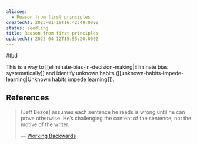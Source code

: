 ```yaml
---
aliases:
  - Reason from first principles
createdAt: 2025-01-19T16:42:49.000Z
status: seedling
title: Reason from first principles
updatedAt: 2025-04-12T15:55:20.000Z
---
```

#tbd

This is a way to [[eliminate-bias-in-decision-making|Eliminate bias systematically]] and identify unknown habits ([[unknown-habits-impede-learning|Unknown habits impede learning]]).

## References

> [Jeff Bezos] assumes each sentence he reads is wrong until he can prove otherwise. He’s challenging the content of the sentence, not the motive of the writer.
>
> — [Working Backwards](https://commoncog.com/blog/working-backwards/)
